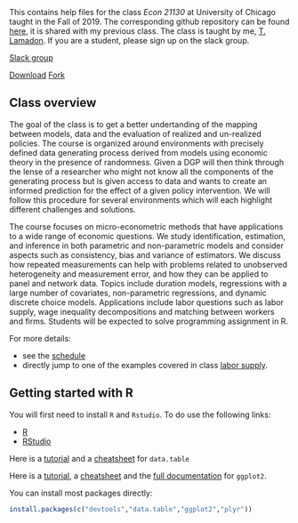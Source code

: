 
<br/><br/>
This contains help files for the class _Econ 21130_ at University of Chicago taught in the Fall of 2019. The corresponding github repository can be found [here](https://github.com/tlamadon/econ-21100), it is shared with my previous class. The class is taught by me, [T. Lamadon](http://www.lamadon.com). If you are a student, please sign up on the slack group. 

<a class="btn btn-danger" href="https://econ21130-f19.slack.com/signup" role="button">Slack group</a>

<!-- Place this tag where you want the button to render. -->
<a class="github-button" href="https://github.com/tlamadon/econ-21100/archive/master.zip" data-icon="octicon-cloud-download" data-style="mega" aria-label="Download tlamadon/econ-21100 on GitHub">Download</a>  <a class="github-button" href="https://github.com/tlamadon/econ-21100/fork" data-icon="octicon-repo-forked" data-style="mega" data-count-href="/tlamadon/econ-21100/network" data-count-api="/repos/tlamadon/econ-21100#forks_count" data-count-aria-label="# forks on GitHub" aria-label="Fork tlamadon/econ-21100 on GitHub">Fork</a>

## Class overview

The goal of the class is to get a better undertanding of the mapping between models, data and the evaluation of realized and un-realized policies. The course is organized around environments with precisely defined data generating process derived from models using economic theory in the presence of randomness. Given a DGP will then think through the lense of a researcher who might not know all the components of the generating process but is given access to data and wants to create an informed prediction for the effect of a given policy intervention. We will follow this procedure for several environments which will each highlight different challenges and solutions.

The course focuses on micro-econometric methods that have applications to a wide range of economic questions. We study identification, estimation, and inference in both parametric and non-parametric models and consider aspects such as consistency, bias and variance of estimators. We discuss how repeated measurements can help with problems related to unobserved heterogeneity and measurement error, and how they can be applied to panel and network data. Topics include duration models, regressions with a large number of covariates, non-parametric regressions, and dynamic discrete choice models. Applications include labor questions such as labor supply, wage inequality decompositions and matching between workers and firms.  Students will be expected to solve programming assignment in R.

For more details:

  - see the [schedule](sched.html) 
  - directly jump to one of the examples covered in class [labor supply](lab-labor-supply.html).

## Getting started with R {#start}

You will first need to install `R` and `Rstudio`. To do use the following links:

 - [R](https://cran.rstudio.com/)
 - [RStudio](https://www.rstudio.com/products/rstudio/download/)

Here is a [tutorial](https://cran.r-project.org/web/packages/data.table/vignettes/datatable-intro.pdf) and a [cheatsheet](https://s3.amazonaws.com/assets.datacamp.com/img/blog/data+table+cheat+sheet.pdf) for `data.table`

Here is a [tutorial](http://www.ceb-institute.org/bbs/wp-content/uploads/2011/09/handout_ggplot2.pdf), a [cheatsheet](http://www.rstudio.com/wp-content/uploads/2015/12/ggplot2-cheatsheet-2.0.pdf) and the [full documentation](http://docs.ggplot2.org/current/) for `ggplot2`.

You can install most packages directly:

```r
install.packages(c("devtools","data.table","ggplot2","plyr"))
```

<!-- Place this tag in your head or just before your close body tag. -->
<script async defer src="https://buttons.github.io/buttons.js"></script>  
